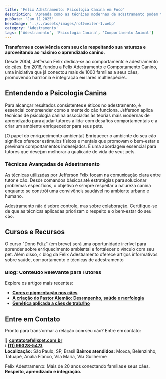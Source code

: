 ```yaml
---
title: 'Felix Adestramento: Psicologia Canina em Foco'
description: 'Aprenda como as técnicas modernas de adestramento podem transformar sua relação com seu cão. Jefferson Felix compartilha sua experiência de mais de 20 anos no campo.'
pubDate: 'Jan 11 2025'
heroImage: '../../assets/images/rottweiler-1.webp'
category: 'Adestramento'
tags: ['Adestramento', 'Psicologia Canina', 'Comportamento Animal']
---
```


**Transforme a convivência com seu cão respeitando sua natureza e aproveitando ao máximo o aprendizado canino.**

Desde 2004, Jefferson Felix dedica-se ao comportamento e adestramento de cães. Em 2016, fundou a Felix Adestramento e Comportamento Canino, uma iniciativa que já conectou mais de 1000 famílias a seus cães, promovendo harmonia e integração em lares multiespécies.

## Entendendo a Psicologia Canina

Para alcançar resultados consistentes e éticos no adestramento, é essencial compreender como a mente do cão funciona. Jefferson aplica técnicas de psicologia canina associadas às teorias mais modernas de aprendizado para ajudar tutores a lidar com desafios comportamentais e a criar um ambiente enriquecedor para seus pets.

[O papel do enriquecimento ambiental]
Enriquecer o ambiente do seu cão significa oferecer estímulos físicos e mentais que promovam o bem-estar e previnam comportamentos indesejados. É uma abordagem essencial para tutores que desejam melhorar a qualidade de vida de seus pets.

### Técnicas Avançadas de Adestramento

As técnicas utilizadas por Jefferson Felix focam na comunicação clara entre tutor e cão. Desde comandos básicos até estratégias para solucionar problemas específicos, o objetivo é sempre respeitar a natureza canina enquanto se constrói uma convivência saudável no ambiente urbano e humano.

Adestramento não é sobre controle, mas sobre colaboração. Certifique-se de que as técnicas aplicadas priorizam o respeito e o bem-estar do seu cão.

## Cursos e Recursos

O curso "Dono Feliz" (em breve) será uma oportunidade incrível para aprender sobre enriquecimento ambiental e fortalecer o vínculo com seu pet. Além disso, o blog da Felix Adestramento oferece artigos informativos sobre saúde, comportamento e técnicas de adestramento.

### Blog: Conteúdo Relevante para Tutores

Explore os artigos mais recentes:

- **[Cores e pigmentação nos cães](#)**
- **[A criação do Pastor Alemão: Desempenho, saúde e morfologia](#)**
- **[Genética aplicada a cães de trabalho](#)**

## Entre em Contato

Pronto para transformar a relação com seu cão? Entre em contato:

📩 **contato@felixpet.com.br**  
📞 **[(11) 99328-5473](https://wa.me/5511993285473?text=Olá%20Felix%2C%20gostaria%20de%20mais%20informações%20sobre%20adestramento)**  
**Localização:** São Paulo, SP, Brasil
**Bairros atendidos:** Mooca, Belenzinho, Tatuapé, Anália Franco, Vila Maria, Vila Guilherme

Felix Adestramento: Mais de 20 anos conectando famílias e seus cães. **Respeito, aprendizado e integração.**
